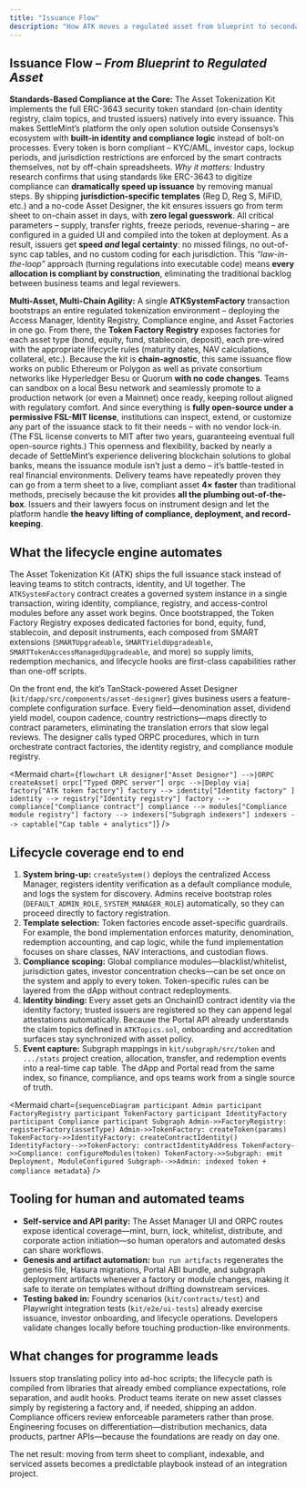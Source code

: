 ```yaml
---
title: "Issuance Flow"
description: "How ATK moves a regulated asset from blueprint to secondary-ready state without scripting the fundamentals from scratch."
---
```


## Issuance Flow – _From Blueprint to Regulated Asset_

**Standards-Based Compliance at the Core:** The Asset Tokenization Kit implements the full ERC-3643 security token standard (on-chain identity registry, claim topics, and trusted issuers) natively into every issuance. This makes SettleMint’s platform the only open solution outside Consensys’s ecosystem with **built-in identity and compliance logic** instead of bolt-on processes. Every token is born compliant – KYC/AML, investor caps, lockup periods, and jurisdiction restrictions are enforced by the smart contracts themselves, not by off-chain spreadsheets. _Why it matters:_ Industry research confirms that using standards like ERC-3643 to digitize compliance can **dramatically speed up issuance** by removing manual steps. By shipping **jurisdiction-specific templates** (Reg D, Reg S, MiFID, etc.) and a no-code Asset Designer, the kit ensures issuers go from term sheet to on-chain asset in days, with **zero legal guesswork**. All critical parameters – supply, transfer rights, freeze periods, revenue-sharing – are configured in a guided UI and compiled into the token at deployment. As a result, issuers get **speed _and_ legal certainty**: no missed filings, no out-of-sync cap tables, and no custom coding for each jurisdiction. This _“law-in-the-loop”_ approach (turning regulations into executable code) means **every allocation is compliant by construction**, eliminating the traditional backlog between business teams and legal reviewers.

**Multi-Asset, Multi-Chain Agility:** A single **ATKSystemFactory** transaction bootstraps an entire regulated tokenization environment – deploying the Access Manager, Identity Registry, Compliance engine, and Asset Factories in one go. From there, the **Token Factory Registry** exposes factories for each asset type (bond, equity, fund, stablecoin, deposit), each pre-wired with the appropriate lifecycle rules (maturity dates, NAV calculations, collateral, etc.). Because the kit is **chain-agnostic**, this same issuance flow works on public Ethereum or Polygon as well as private consortium networks like Hyperledger Besu or Quorum **with no code changes**. Teams can sandbox on a local Besu network and seamlessly promote to a production network (or even a Mainnet) once ready, keeping rollout aligned with regulatory comfort. And since everything is **fully open-source under a permissive FSL-MIT license**, institutions can inspect, extend, or customize any part of the issuance stack to fit their needs – with no vendor lock-in. (The FSL license converts to MIT after two years, guaranteeing eventual full open-source rights.) This openness and flexibility, backed by nearly a decade of SettleMint’s experience delivering blockchain solutions to global banks, means the issuance module isn’t just a demo – it’s battle-tested in real financial environments. Delivery teams have repeatedly proven they can go from a term sheet to a live, compliant asset **4× faster** than traditional methods, precisely because the kit provides **all the plumbing out-of-the-box**. Issuers and their lawyers focus on instrument design and let the platform handle **the heavy lifting of compliance, deployment, and record-keeping**.

## What the lifecycle engine automates

The Asset Tokenization Kit (ATK) ships the full issuance stack instead of leaving teams to stitch contracts, identity, and UI together. The `ATKSystemFactory` contract creates a governed system instance in a single transaction, wiring identity, compliance, registry, and access-control modules before any asset work begins. Once bootstrapped, the Token Factory Registry exposes dedicated factories for bond, equity, fund, stablecoin, and deposit instruments, each composed from SMART extensions (`SMARTUpgradeable`, `SMARTYieldUpgradeable`, `SMARTTokenAccessManagedUpgradeable`, and more) so supply limits, redemption mechanics, and lifecycle hooks are first-class capabilities rather than one-off scripts.

On the front end, the kit’s TanStack-powered Asset Designer (`kit/dapp/src/components/asset-designer`) gives business users a feature-complete configuration surface. Every field—denomination asset, dividend yield model, coupon cadence, country restrictions—maps directly to contract parameters, eliminating the translation errors that slow legal reviews. The designer calls typed ORPC procedures, which in turn orchestrate contract factories, the identity registry, and compliance module registry.

<Mermaid
  chart={`
flowchart LR
  designer["Asset Designer"] -->|ORPC createAsset| orpc["Typed ORPC server"]
  orpc -->|Deploy via| factory["ATK token factory"]
  factory --> identity["Identity factory" ]
  identity --> registry["Identity registry"]
  factory --> compliance["Compliance contract"]
  compliance --> modules["Compliance module registry"]
  factory --> indexers["Subgraph indexers"]
  indexers --> captable["Cap table + analytics"]
`}
/>

## Lifecycle coverage end to end

1. **System bring-up:** `createSystem()` deploys the centralized Access Manager, registers identity verification as a default compliance module, and logs the system for discovery. Admins receive bootstrap roles (`DEFAULT_ADMIN_ROLE`, `SYSTEM_MANAGER_ROLE`) automatically, so they can proceed directly to factory registration.
2. **Template selection:** Token factories encode asset-specific guardrails. For example, the bond implementation enforces maturity, denomination, redemption accounting, and cap logic, while the fund implementation focuses on share classes, NAV interactions, and custodian flows.
3. **Compliance scoping:** Global compliance modules—blacklist/whitelist, jurisdiction gates, investor concentration checks—can be set once on the system and apply to every token. Token-specific rules can be layered from the dApp without contract redeployments.
4. **Identity binding:** Every asset gets an OnchainID contract identity via the identity factory; trusted issuers are registered so they can append legal attestations automatically. Because the Portal API already understands the claim topics defined in `ATKTopics.sol`, onboarding and accreditation surfaces stay synchronized with asset policy.
5. **Event capture:** Subgraph mappings in `kit/subgraph/src/token` and `.../stats` project creation, allocation, transfer, and redemption events into a real-time cap table. The dApp and Portal read from the same index, so finance, compliance, and ops teams work from a single source of truth.

<Mermaid
  chart={`
sequenceDiagram
  participant Admin
  participant FactoryRegistry
  participant TokenFactory
  participant IdentityFactory
  participant Compliance
  participant Subgraph
  Admin->>FactoryRegistry: registerFactory(assetType)
  Admin->>TokenFactory: createToken(params)
  TokenFactory->>IdentityFactory: createContractIdentity()
  IdentityFactory-->>TokenFactory: contractIdentityAddress
  TokenFactory->>Compliance: configureModules(token)
  TokenFactory->>Subgraph: emit Deployment, ModuleConfigured
  Subgraph-->>Admin: indexed token + compliance metadata
`}
/>

## Tooling for human and automated teams

- **Self-service and API parity:** The Asset Manager UI and ORPC routes expose identical coverage—mint, burn, lock, whitelist, distribute, and corporate action initiation—so human operators and automated desks can share workflows.
- **Genesis and artifact automation:** `bun run artifacts` regenerates the genesis file, Hasura migrations, Portal ABI bundle, and subgraph deployment artifacts whenever a factory or module changes, making it safe to iterate on templates without drifting downstream services.
- **Testing baked in:** Foundry scenarios (`kit/contracts/test`) and Playwright integration tests (`kit/e2e/ui-tests`) already exercise issuance, investor onboarding, and lifecycle operations. Developers validate changes locally before touching production-like environments.

## What changes for programme leads

Issuers stop translating policy into ad-hoc scripts; the lifecycle path is compiled from libraries that already embed compliance expectations, role separation, and audit hooks. Product teams iterate on new asset classes simply by registering a factory and, if needed, shipping an addon. Compliance officers review enforceable parameters rather than prose. Engineering focuses on differentiation—distribution mechanics, data products, partner APIs—because the foundations are ready on day one.

The net result: moving from term sheet to compliant, indexable, and serviced assets becomes a predictable playbook instead of an integration project.
